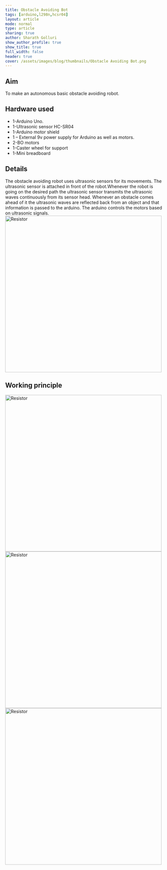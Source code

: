 ```yaml
---
title: Obstacle Avoiding Bot
tags: [arduino,l298n,hcsr04]
layout: article
mode: normal
type: article
sharing: true
author: Sharath Golluri
show_author_profile: true
show_title: true
full_width: false
header: true
cover: /assets/images/blog/thumbnails/Obstacle Avoiding Bot.png
---
```


## Aim
To make an autonomous basic obstacle avoiding robot.


## Hardware used
-   1-Arduino Uno.
-   1-Ultrasonic sensor HC-SR04
-   1-Arduino motor shield
-   1 – External 9v power supply for Arduino as well as motors.
-   2-BO motors
-   1-Caster wheel for support
-   1-Mini breadboard

## Details
The obstacle avoiding robot uses ultrasonic sensors for its movements. The ultrasonic sensor is attached in front of the robot.Whenever the robot is going on the desired path the ultrasonic sensor transmits the ultrasonic waves continuously from its sensor head. Whenever an obstacle comes ahead of it the ultrasonic waves are reflected back from an object and that information is passed to the arduino. The arduino controls the motors based on ultrasonic signals.
<Image src="/assets/images/blog/Obstacle-avoiding-bot/3.png" alt="Resistor" width='500' height='500'>


## Working principle

<Image src="/assets/images/blog/Obstacle-avoiding-bot/1.png" alt="Resistor" width='500' height='500'>

<Image src="/assets/images/blog/Obstacle-avoiding-bot/2.png" alt="Resistor" width='500' height='500'>

<EmbedItem url='https://www.youtube.com/embed/ZUdX-jNvlTo' />

<Image src="/assets/images/blog/thumbnails/Obstacle Avoiding Bot.png" alt="Resistor" width='500' height='500'>
